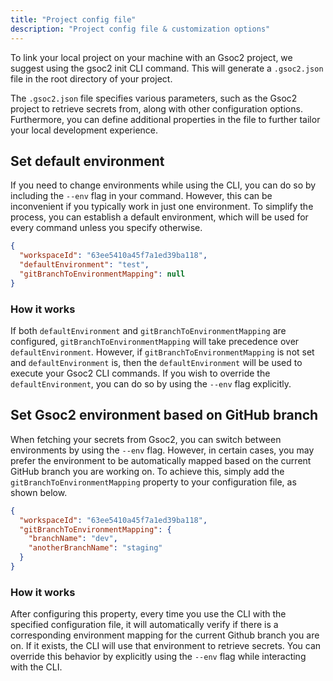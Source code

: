 ```yaml
---
title: "Project config file"
description: "Project config file & customization options"
---
```


To link your local project on your machine with an Gsoc2 project, we suggest using the gsoc2 init CLI command. This will generate a `.gsoc2.json` file in the root directory of your project.

The `.gsoc2.json` file specifies various parameters, such as the Gsoc2 project to retrieve secrets from, along with other configuration options. Furthermore, you can define additional properties in the file to further tailor your local development experience.

## Set default environment
If you need to change environments while using the CLI, you can do so by including the `--env` flag in your command. 
However, this can be inconvenient if you typically work in just one environment. 
To simplify the process, you can establish a default environment, which will be used for every command unless you specify otherwise.

```json .gsoc2.json
{
  "workspaceId": "63ee5410a45f7a1ed39ba118",
  "defaultEnvironment": "test",
  "gitBranchToEnvironmentMapping": null
}
```

### How it works
If both `defaultEnvironment` and `gitBranchToEnvironmentMapping` are configured, `gitBranchToEnvironmentMapping` will take precedence over `defaultEnvironment`. 
However, if `gitBranchToEnvironmentMapping` is not set and `defaultEnvironment` is, then the `defaultEnvironment` will be used to execute your Gsoc2 CLI commands.
If you wish to override the `defaultEnvironment`, you can do so by using the `--env` flag explicitly.

## Set Gsoc2 environment based on GitHub branch 
When fetching your secrets from Gsoc2, you can switch between environments by using the `--env` flag. However, in certain cases, you may prefer the environment to be automatically mapped based on the current GitHub branch you are working on. 
To achieve this, simply add the `gitBranchToEnvironmentMapping` property to your configuration file, as shown below.

```json .gsoc2.json
{
  "workspaceId": "63ee5410a45f7a1ed39ba118",
  "gitBranchToEnvironmentMapping": {
    "branchName": "dev",
    "anotherBranchName": "staging"
  }
}
```

### How it works
After configuring this property, every time you use the CLI with the specified configuration file, it will automatically verify if there is a corresponding environment mapping for the current Github branch you are on.
If it exists, the CLI will use that environment to retrieve secrets. You can override this behavior by explicitly using the `--env` flag while interacting with the CLI.
